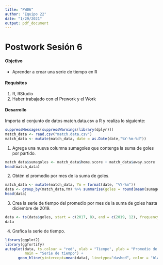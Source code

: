 ```yaml
---
title: "PW06"
author: "Equipo 22"
date: "1/29/2021"
output: pdf_document
---
```


# Postwork Sesión 6
#### Objetivo
* Aprender a crear una serie de tiempo en R

#### Requisitos
1. R, RStudio
2. Haber trabajado con el Prework y el Work

#### Desarrollo
Importa el conjunto de datos match.data.csv a R y realiza lo siguiente:
```r
suppressMessages(suppressWarnings(library(dplyr)))
match_data <- read.csv("match.data.csv")
match_data <- mutate(match_data, date = as.Date(date,"%Y-%m-%d"))
```

1. Agrega una nueva columna sumagoles que contenga la suma de goles por partido.
```r
match_data$sumagoles <- match_data$home.score + match_data$away.score
head(match_data)
```

2. Obtén el promedio por mes de la suma de goles.
```r
match_data <- mutate(match_data, Ym = format(date, "%Y-%m"))
data <- group_by(match_data,Ym) %>% summarise(goles = round(mean(sumagoles),2))
head(data)
```

3. Crea la serie de tiempo del promedio por mes de la suma de goles hasta diciembre de 2019.
```r
data <- ts(data$goles, start = c(2017, 8), end = c(2019, 12), frequency = 12)
data
```

4. Grafica la serie de tiempo.
```r
library(ggplot2)
library(ggfortify)
autoplot(data, ts.colour = "red", xlab = "Tiempo", ylab = "Promedio de goles", 
         main = "Serie de tiempo") +
      geom_hline(yintercept=mean(data), linetype="dashed", color = "black", size=1)
```

